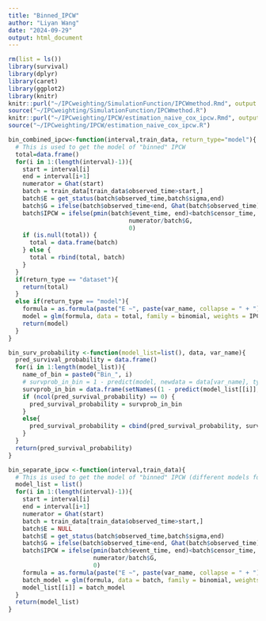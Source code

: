 ```yaml
---
title: "Binned_IPCW"
author: "Liyan Wang"
date: "2024-09-29"
output: html_document
---
```

```r
rm(list = ls())
library(survival)
library(dplyr)
library(caret)
library(ggplot2)
library(knitr)
knitr::purl("~/IPCweighting/SimulationFunction/IPCWmethod.Rmd", output = "~/IPCweighting/SimulationFunction/IPCWmethod.R")
source("~/IPCweighting/SimulationFunction/IPCWmethod.R")
knitr::purl("~/IPCweighting/IPCW/estimation_naive_cox_ipcw.Rmd", output = "~/IPCweighting/IPCW/estimation_naive_cox_ipcw.R")
source("~/IPCweighting/IPCW/estimation_naive_cox_ipcw.R")
```

```r
bin_combined_ipcw<-function(interval,train_data, return_type="model"){
  # This is used to get the model of "binned" IPCW
  total=data.frame()
  for(i in 1:(length(interval)-1)){
    start = interval[i]
    end = interval[i+1]
    numerator = Ghat(start)
    batch = train_data[train_data$observed_time>start,]
    batch$E = get_status(batch$observed_time,batch$sigma,end)
    batch$G = ifelse(batch$observed_time<end, Ghat(batch$observed_time),Ghat(end))
    batch$IPCW = ifelse(pmin(batch$event_time, end)<batch$censor_time, 
                                  numerator/batch$G, 
                                  0)
    if (is.null(total)) {
      total = data.frame(batch)
    } else {
      total = rbind(total, batch)
    }
  }
  if(return_type == "dataset"){
    return(total)
  }
  else if(return_type == "model"){
    formula = as.formula(paste("E ~", paste(var_name, collapse = " + ")))
    model = glm(formula, data = total, family = binomial, weights = IPCW)
    return(model)
  }
}
```

```r
bin_surv_probability <-function(model_list=list(), data, var_name){
  pred_survival_probability = data.frame()
  for(i in 1:length(model_list)){
    name_of_bin = paste0("Bin_", i)
    # survprob_in_bin = 1 - predict(model, newdata = data[var_name], type = "response")
    survprob_in_bin = data.frame(setNames((1 - predict(model_list[[i]], newdata = data[var_name], type = "response")), name_of_bin))
    if (ncol(pred_survival_probability) == 0) {
      pred_survival_probability = survprob_in_bin
    }
    else{
      pred_survival_probability = cbind(pred_survival_probability, survprob_in_bin)
    }
  }
  return(pred_survival_probability)
}
```

```r
bin_separate_ipcw <-function(interval,train_data){
  # This is used to get the model of "binned" IPCW (different models for different bins)
  model_list = list()
  for(i in 1:(length(interval)-1)){
    start = interval[i]
    end = interval[i+1]
    numerator = Ghat(start)
    batch = train_data[train_data$observed_time>start,]
    batch$E = NULL
    batch$E = get_status(batch$observed_time,batch$sigma,end)
    batch$G = ifelse(batch$observed_time<end, Ghat(batch$observed_time),Ghat(end))
    batch$IPCW = ifelse(pmin(batch$event_time, end)<batch$censor_time, 
                        numerator/batch$G, 
                        0)
    formula = as.formula(paste("E ~", paste(var_name, collapse = " + ")))
    batch_model = glm(formula, data = batch, family = binomial, weights = IPCW)
    model_list[[i]] = batch_model
  }
  return(model_list)
}
```





